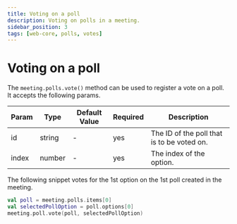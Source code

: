 ```yaml
---
title: Voting on a poll
description: Voting on polls in a meeting.
sidebar_position: 3
tags: [web-core, polls, votes]
---
```


# Voting on a poll

The `meeting.polls.vote()` method can be used to register a vote on a poll. It
accepts the following params.

| Param | Type   | Default Value | Required | Description                                |
| ----- | ------ | ------------- | -------- | ------------------------------------------ |
| id    | string | -             | yes      | The ID of the poll that is to be voted on. |
| index | number | -             | yes      | The index of the option.                   |

The following snippet votes for the 1st option on the 1st poll created in the
meeting.

```kotlin
val poll = meeting.polls.items[0]
val selectedPollOption = poll.options[0]
meeting.poll.vote(poll, selectedPollOption)
```
